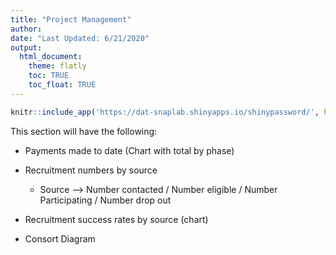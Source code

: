 ```yaml
---
title: "Project Management"
author: 
date: "Last Updated: 6/21/2020"
output: 
  html_document:
    theme: flatly
    toc: TRUE
    toc_float: TRUE
---
```


```r
knitr::include_app('https://dat-snaplab.shinyapps.io/shinypassword/', height = '600px')
```


This section will have the following:

  - Payments made to date (Chart with total by phase)
  
  - Recruitment numbers by source 
  
      - Source --> Number contacted / Number eligible / Number Participating / Number drop out
  
  
  
  - Recruitment success rates by source (chart)
  
  
  - Consort Diagram
